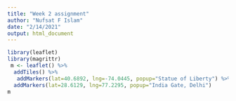 ---
title: "Week 2 assignment"
author: "Nufsat F Islam"
date: "2/14/2021"
output: html_document
---
```{r setup, include=FALSE}
library(leaflet)
library(magrittr)
 m <- leaflet() %>%
  addTiles() %>%  
   addMarkers(lat=40.6892, lng=-74.0445, popup="Statue of Liberty") %>%
  addMarkers(lat=28.6129, lng=77.2295, popup="India Gate, Delhi") 
m
```